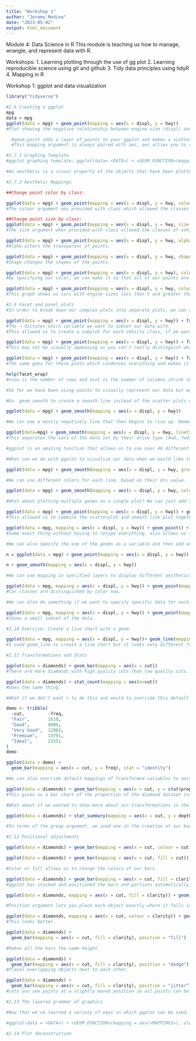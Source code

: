```yaml
---
title: "Workshop 1"
author: "Jeremy Medina"
date: "2023-05-02"
output: html_document
---
```

Module 4: Data Science in R
This module is teaching us how to manage, wrangle, and represent data with R.

Workshops:
1.    Learning plotting through the use of gg plot
2.    Learning reproducible science using git and github
3.    Tidy data principles using tidyR
4.    Mapping in R

Workshop 1: ggplot and data visualization


```r
library("tidyverse")
```


```r
#2.6 Creating a ggplot
mpg
data = mpg
ggplot(data = mpg) + geom_point(mapping = aes(x = displ, y = hwy))
#Plot showing the negative relationship between engine size (displ) and fuel efficiency (hwy). Bigger cars use more fuel.

  #geom_point adds a layer of points to your ggplot and makes a scatterplot.   There are different geom functions that add different types of layers to     plots and each one tajes a mapping argument, defining how variables are      mapped to visual properties (Lets you determine how you want your data to    be visualized.
  #This mapping argument is always paired with aes, aes alliws you to choose   which variables you would like to represent the x and y axes.

#2.7.1 Graphing Template
#ggplot graphing template: ggplot(data= <DATA>) + <GEOM_FUNCTION>(mapping = aes (<MAPPINGS>))

#An aesthetic is a visual property of the objects that have been plotted such as size, shape, color. Need geom and aesthetics to create a plot.

#2.7.2 Aesthetic Mappings

##Change point color by class:

ggplot(data = mpg) + geom_point(mapping = aes(x = displ, y = hwy, colour = class))
#The colour argument was provided with class which allowed the classes of vehicles to be distinguised differently by color.

##Change point size by class:
ggplot(data = mpg) + geom_point(mapping = aes(x = displ, y = hwy, size = class))
#The size argument when provided with class allowed the classes of vehicles to be distinguised differently by size (SUVs are bigger than 2seater vehicles). Using size for discrete variables is not recommended.

ggplot(data = mpg) + geom_point(mapping = aes(x = displ, y = hwy, alpha = class))
#Alpha alters the transparenc of points.

ggplot(data = mpg) + geom_point(mapping = aes(x = displ, y = hwy, shape = class))
#Shape changes the shapes of the points.

ggplot(data = mpg) + geom_point(mapping = aes(x = displ, y = hwy), color = "blue")
#By specifying our color, we can make it so that all of our points are blue. In a data visualization standpoint, this isn't very useful for us or people trying to understand the data.

ggplot(data = mpg) + geom_point(mapping = aes(x = displ, y = hwy, colour = displ <5))
#This graph shows us cars with engine sizes less than 5 and greater than 5 by color and labels of true and false.

```

```r
#2.9 Facet and panel plots
#In order to break down our complex plots into separate plots, we can subset our data. This can be done in ggplot by using facets, but facet_wrap should only be used with discrete variables (variables which can only be certain integers).

ggplot(data = mpg) + geom_point(mapping = aes(x = displ, y = hwy)) + facet_wrap(~class, nrow = 2)
#The ~ dictates which variable we want to subset our data with.
#This allowed us to create a subplot for each vehicle class, if we wanted to do this for more than one variable we would use the facet_grid function instead.

ggplot(data = mpg) + geom_point(mapping = aes(x = displ, y = hwy)) + facet_grid(drv ~ cyl)
#This may not be visually appeasing as you can't really distinguish what is what.

ggplot(data = mpg) + geom_point(mapping = aes(x = displ, y = hwy)) + facet_grid(. ~ cyl)
#The same goes for these plots which condenses everything and makes it messy.

help(facet_wrap)
#nrow is the number of rows and ncol is the number of columns.shrink shrinks scales to fit the output of stats but not raw data.

#So far we have been using points to visually represent our data but we can do this in other ways by using things such as bar plots, line charts, boxplots, etc. To do this, we would just use a different geom function!

#Ex. geom_smooth to create a smooth line instead of the scatter plots we had before.

ggplot(data = mpg) + geom_smooth(mapping = aes(x = displ, y = hwy))

#We can see a mostly negatively line that then begins to rise up. Remember a geom is what our plot uses to represent and visualize our data. We can also change the line type we have by specifying and including "linetype =".

ggplot(data=mpg) + geom_smooth(mapping = aes(x = displ, y = hwy, linetype = drv))
#This separates the cars of the data set by their drive type (4wd, fwd, rear). While we can do this, this doesn't really make much sense for us to do with this data set.

```

```r
#ggplot is an amazing function that allows us to use over 40 different geoms to visualize data in a multitude of ways.

#What can we do with ggplot to visualize our data when we would like to do more complicated things such as groupings objects by a categorical variable such as sex, species, or study site. In this case we can use the group argument to vary our plots by the discrete variable.

ggplot(data = mpg) + geom_smooth(mapping = aes(x = displ, y = hwy, group = drv))

#We can use different colors for each line, based on their drv value.

ggplot(data = mpg) + geom_smooth(mapping = aes(x = displ, y = hwy, color = drv)) #We can include the show.legend = FALSE argument to get rid of our legend on the right side of the plot.

#What about plotting multiple geoms on a single plot? We can just add them together.

ggplot(data = mpg) + geom_point(mapping = aes(x = displ, y = hwy)) + geom_smooth(mapping = aes(x = displ, y = hwy))
#This allowed us to combine the scatterplot and smooth line plot together. We can do this in a more simple and shorthanded way!

ggplot(data = mpg, mapping = aes(x = displ, y = hwy)) + geom_point() + geom_smooth()
#Same exact thing without having to retype everything, also allows us to change the x or y variables for both geoms at once.

#We can also specify the one of the geoms as a variable and then add an additional geom to it. e.g.:

n = ggplot(data = mpg) + geom_point(mapping = aes(x = displ, y = hwy))

n + geom_smooth(mapping = aes(x = displ, y = hwy))

#We can use mapping in specified layers to display different aesthetics in different layers.

ggplot(data = mpg, mapping = aes(x = displ, y = hwy)) + geom_point(mapping = aes(color = class)) + geom_smooth()
#Car classes are distinguished by color now.

#We can also do something if we want to specify specific data for each layer.

ggplot(data = mpg, mapping = aes(x = displ, y = hwy)) + geom_point(mapping = aes(color = class)) + geom_smooth(data = filter(mpg, class == "subcompact"), se = FALSE)
#Shows a small subset of the data.
```
```r
#2.10 Exercise: Create a line chart with a geom.

ggplot(data = mpg, mapping = aes(x = displ, y = hwy))+ geom_line(mapping = aes(x = displ, y = hwy))
#I used geom_line to create a line chart but it looks very different from what I expected it to look.
```
```r
#2.11 Transformations and Stats

ggplot(data = diamonds) + geom_bar(mapping = aes(x = cut))
#There are more diamonds with high quality cuts than low quality cuts. We can tell this because ggplot has counted each for us to give us a count even though this is not a variable of the data set.

ggplot(data = diamonds) + stat_count(mapping = aes(x=cut))
#Does the same thing.

#What if we don't want r to do this and would to override this default stat?

demo <- tribble(
  ~cut,         ~freq,
  "Fair",       1610,
  "Good",       4906,
  "Very Good",  12082,
  "Premium",    13791,
  "Ideal",      21551
)
demo

ggplot(data = demo) +
  geom_bar(mapping = aes(x = cut, y = freq), stat = "identity")

#We can also override default mappings of transformed variables to aesthetics.

ggplot(data = diamonds) + geom_bar(mapping = aes(x = cut, y = stat(prop), group = 1))
#This gives us a bar chart of the proportion of the diamond dataset instead of the count we previously had.

#What about if we wanted to show more about our transformations in the plot. We can do this using stat_summary.

ggplot(data = diamonds) + stat_summary(mapping = aes(x = cut, y = depth), fun.min = min, fun.max = max, fun = median)

#In terms of the group argument, we used one in the creation of our bar charts because this scaled the data to a proportion equal to 1.

```


```r
#2.12 Positional adjustments

ggplot(data = diamonds) + geom_bar(mapping = aes(x = cut, colour = cut))

ggplot(data = diamonds) + geom_bar(mapping = aes(x = cut, fill = cut))

#Color or fill allows us to change the colors of our bars.

ggplot(data = diamonds) + geom_bar(mapping = aes(x = cut, fill = clarity))
#ggplot has stacked and positioned the bars and portions automatically, we can change this.

ggplot(data = diamonds, mapping = aes(x = cut, fill = clarity)) + geom_bar(alpha = 1/5, position = "identity")

#Position argument lets you place each object exactly where it falls in the context of the graph. This is vital for point charts but doesn't necessarily work well with bar plots because its messy.

ggplot(data = diamonds, mapping = aes(x = cut, colour = clarity)) + geom_bar(fill = NA, position = "identity")
#This looks better.

ggplot(data = diamonds) + 
  geom_bar(mapping = aes(x = cut, fill = clarity), position = "fill")

#Makes all the bars the same height.

ggplot(data = diamonds) + 
  geom_bar(mapping = aes(x = cut, fill = clarity), position = "dodge")
#Places overlapping objects next to each other.

ggplot(data = diamonds) + 
  geom_bar(mapping = aes(x = cut, fill = clarity), position = "jitter")
#Lets you see points at a slightly moved position so all points can be seen.

```
```r
#2.13 The layered grammar of graphics

#Now that we've learned a variety of ways in which ggplot can be used, we can create a new template!

#ggplot(data = <DATA>) + <GEOM_FUNCTION>(mapping = aes(<MAPPINGS>), stat = <STAT>, position = <POSITION>) + <FACET_FUNCTION>)

```


```r
#2.14 Plot deconstruction
```

